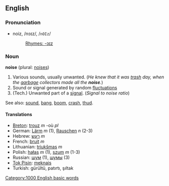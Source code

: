 ==English==
===Pronunciation===
*noiz, /nɔɪz/, /<tt>nOIz</tt>/
*:[[Rhymes:English:-ɔɪz|Rhymes: -ɔɪz]]

===Noun===
'''noise''' (plural: [[noises]])

#Various sounds, usually unwanted.  (''He knew that it was [[trash]] day, when the [[garbage]] collectors made all the '''noise'''.'')
#Sound or signal generated by random [[fluctuation]]s
#(Tech.) Unwanted part of a [[signal]]. (''Signal to noise ratio'')

See also: [[sound]], [[bang]], [[boom]], [[crash]], [[thud]].

====Translations====
*[[Breton]]: [[trouz]] ''m'' -où ''pl''
*German: [[Lärm]] ''m'' (1), [[Rauschen]] ''n'' (2-3)
*Hebrew: [[רעש]] ''m''
*French: [[bruit]] ''m''
*Lithuanian: [[triukšmas]] ''m''
*Polish: [[hałas]] ''m'' (1), [[szum]] ''m'' (1-3)
*Russian: [[шум]] (1), [[шумы]] (3)
*[[Tok Pisin]]: [[meknais]]
*Turkish: gürültü, patırtı, şıltak
[[Category:1000 English basic words]]